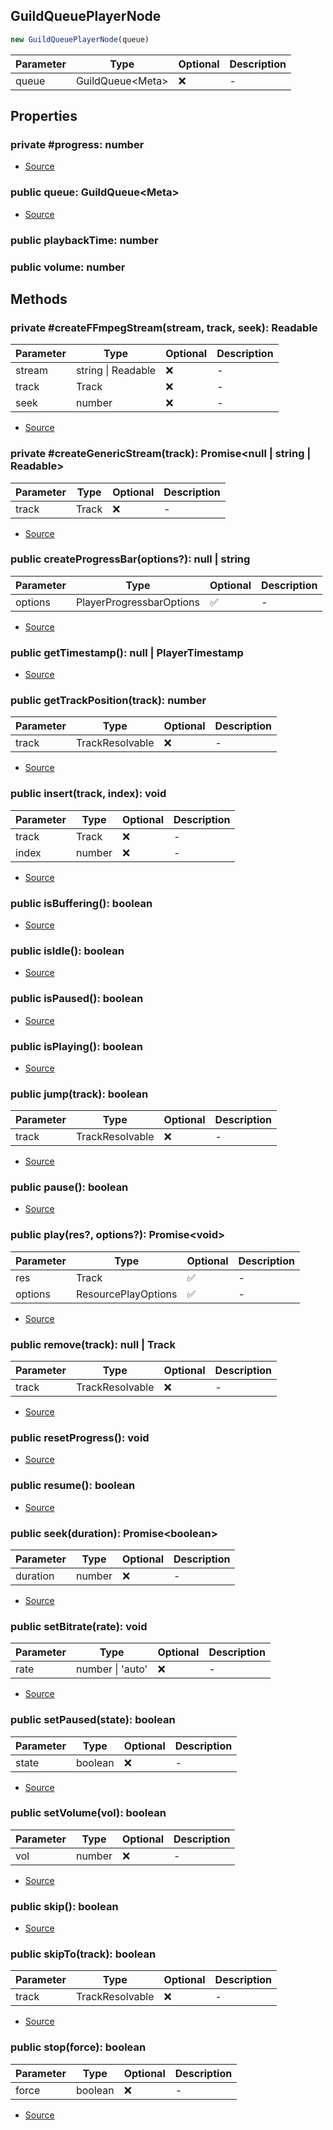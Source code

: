 ## GuildQueuePlayerNode

```typescript
new GuildQueuePlayerNode(queue)
```
| Parameter | Type | Optional | Description |
| ----------- | ----------- | ----------- | ----------- |
| queue | GuildQueue\<Meta> | ❌ | - |

## Properties
### private  #progress: number
- [Source](https://github.com/Androz2091/discord-player/blob/e435396/packages/discord-player/src/Structures/GuildQueue/GuildQueuePlayerNode.ts#L30)
### public  queue: GuildQueue\<Meta>
- [Source](https://github.com/Androz2091/discord-player/blob/e435396/packages/discord-player/src/Structures/GuildQueue/GuildQueuePlayerNode.ts#L31)
### public  playbackTime: number

### public  volume: number

## Methods
### private  #createFFmpegStream(stream, track, seek): Readable
| Parameter | Type | Optional | Description |
| ----------- | ----------- | ----------- | ----------- |
| stream | string \| Readable | ❌ | - |
| track | Track | ❌ | - |
| seek | number | ❌ | - |


- [Source](https://github.com/Androz2091/discord-player/blob/e435396/packages/discord-player/src/Structures/GuildQueue/GuildQueuePlayerNode.ts#L304)
### private  #createGenericStream(track): Promise\<null \| string \| Readable>
| Parameter | Type | Optional | Description |
| ----------- | ----------- | ----------- | ----------- |
| track | Track | ❌ | - |


- [Source](https://github.com/Androz2091/discord-player/blob/e435396/packages/discord-player/src/Structures/GuildQueue/GuildQueuePlayerNode.ts#L289)
### public  createProgressBar(options?): null \| string
| Parameter | Type | Optional | Description |
| ----------- | ----------- | ----------- | ----------- |
| options | PlayerProgressbarOptions | ✅ | - |


- [Source](https://github.com/Androz2091/discord-player/blob/e435396/packages/discord-player/src/Structures/GuildQueue/GuildQueuePlayerNode.ts#L82)
### public  getTimestamp(): null \| PlayerTimestamp
- [Source](https://github.com/Androz2091/discord-player/blob/e435396/packages/discord-player/src/Structures/GuildQueue/GuildQueuePlayerNode.ts#L63)
### public  getTrackPosition(track): number
| Parameter | Type | Optional | Description |
| ----------- | ----------- | ----------- | ----------- |
| track | TrackResolvable | ❌ | - |


- [Source](https://github.com/Androz2091/discord-player/blob/e435396/packages/discord-player/src/Structures/GuildQueue/GuildQueuePlayerNode.ts#L174)
### public  insert(track, index): void
| Parameter | Type | Optional | Description |
| ----------- | ----------- | ----------- | ----------- |
| track | Track | ❌ | - |
| index | number | ❌ | - |


- [Source](https://github.com/Androz2091/discord-player/blob/e435396/packages/discord-player/src/Structures/GuildQueue/GuildQueuePlayerNode.ts#L193)
### public  isBuffering(): boolean
- [Source](https://github.com/Androz2091/discord-player/blob/e435396/packages/discord-player/src/Structures/GuildQueue/GuildQueuePlayerNode.ts#L37)
### public  isIdle(): boolean
- [Source](https://github.com/Androz2091/discord-player/blob/e435396/packages/discord-player/src/Structures/GuildQueue/GuildQueuePlayerNode.ts#L33)
### public  isPaused(): boolean
- [Source](https://github.com/Androz2091/discord-player/blob/e435396/packages/discord-player/src/Structures/GuildQueue/GuildQueuePlayerNode.ts#L45)
### public  isPlaying(): boolean
- [Source](https://github.com/Androz2091/discord-player/blob/e435396/packages/discord-player/src/Structures/GuildQueue/GuildQueuePlayerNode.ts#L41)
### public  jump(track): boolean
| Parameter | Type | Optional | Description |
| ----------- | ----------- | ----------- | ----------- |
| track | TrackResolvable | ❌ | - |


- [Source](https://github.com/Androz2091/discord-player/blob/e435396/packages/discord-player/src/Structures/GuildQueue/GuildQueuePlayerNode.ts#L167)
### public  pause(): boolean
- [Source](https://github.com/Androz2091/discord-player/blob/e435396/packages/discord-player/src/Structures/GuildQueue/GuildQueuePlayerNode.ts#L137)
### public  play(res?, options?): Promise\<void>
| Parameter | Type | Optional | Description |
| ----------- | ----------- | ----------- | ----------- |
| res | Track | ✅ | - |
| options | ResourcePlayOptions | ✅ | - |


- [Source](https://github.com/Androz2091/discord-player/blob/e435396/packages/discord-player/src/Structures/GuildQueue/GuildQueuePlayerNode.ts#L214)
### public  remove(track): null \| Track
| Parameter | Type | Optional | Description |
| ----------- | ----------- | ----------- | ----------- |
| track | TrackResolvable | ❌ | - |


- [Source](https://github.com/Androz2091/discord-player/blob/e435396/packages/discord-player/src/Structures/GuildQueue/GuildQueuePlayerNode.ts#L152)
### public  resetProgress(): void
- [Source](https://github.com/Androz2091/discord-player/blob/e435396/packages/discord-player/src/Structures/GuildQueue/GuildQueuePlayerNode.ts#L49)
### public  resume(): boolean
- [Source](https://github.com/Androz2091/discord-player/blob/e435396/packages/discord-player/src/Structures/GuildQueue/GuildQueuePlayerNode.ts#L141)
### public  seek(duration): Promise\<boolean>
| Parameter | Type | Optional | Description |
| ----------- | ----------- | ----------- | ----------- |
| duration | number | ❌ | - |


- [Source](https://github.com/Androz2091/discord-player/blob/e435396/packages/discord-player/src/Structures/GuildQueue/GuildQueuePlayerNode.ts#L108)
### public  setBitrate(rate): void
| Parameter | Type | Optional | Description |
| ----------- | ----------- | ----------- | ----------- |
| rate | number \| 'auto' | ❌ | - |


- [Source](https://github.com/Androz2091/discord-player/blob/e435396/packages/discord-player/src/Structures/GuildQueue/GuildQueuePlayerNode.ts#L128)
### public  setPaused(state): boolean
| Parameter | Type | Optional | Description |
| ----------- | ----------- | ----------- | ----------- |
| state | boolean | ❌ | - |


- [Source](https://github.com/Androz2091/discord-player/blob/e435396/packages/discord-player/src/Structures/GuildQueue/GuildQueuePlayerNode.ts#L132)
### public  setVolume(vol): boolean
| Parameter | Type | Optional | Description |
| ----------- | ----------- | ----------- | ----------- |
| vol | number | ❌ | - |


- [Source](https://github.com/Androz2091/discord-player/blob/e435396/packages/discord-player/src/Structures/GuildQueue/GuildQueuePlayerNode.ts#L121)
### public  skip(): boolean
- [Source](https://github.com/Androz2091/discord-player/blob/e435396/packages/discord-player/src/Structures/GuildQueue/GuildQueuePlayerNode.ts#L145)
### public  skipTo(track): boolean
| Parameter | Type | Optional | Description |
| ----------- | ----------- | ----------- | ----------- |
| track | TrackResolvable | ❌ | - |


- [Source](https://github.com/Androz2091/discord-player/blob/e435396/packages/discord-player/src/Structures/GuildQueue/GuildQueuePlayerNode.ts#L184)
### public  stop(force): boolean
| Parameter | Type | Optional | Description |
| ----------- | ----------- | ----------- | ----------- |
| force | boolean | ❌ | - |


- [Source](https://github.com/Androz2091/discord-player/blob/e435396/packages/discord-player/src/Structures/GuildQueue/GuildQueuePlayerNode.ts#L198)